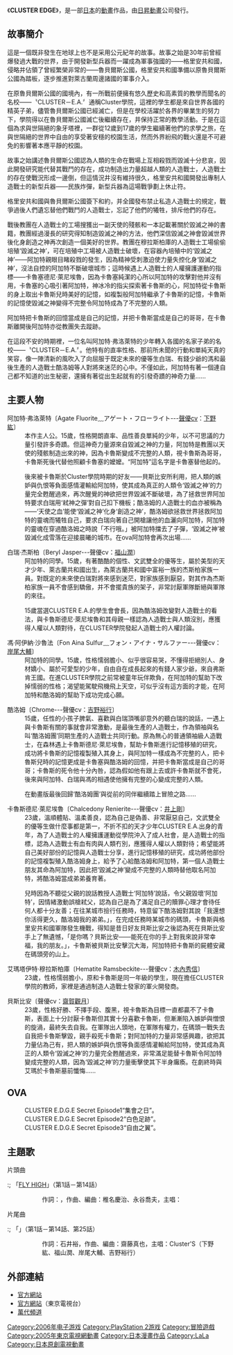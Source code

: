 {{tone|time=2011-01-31T02:39:20+00:00}}
{{Infobox animanga/Headerofja
|title= 克拉斯特邊境
|image= 
|size= 
|caption= 
|japanese= CLUSTER EDGE
|kana= クラスターエッジ
|genre= [[戰爭|戰爭]]、[[政治|政治]]
}}
{{Infobox animanga/TVAnime
|原作=[[矢立肇|矢立肇]]、[[池田成|池田成]]
|監督=池田成
|シリーズ構成=[[大野木寛|大野木寛]]（第14話 - 第25話）
|脚本=池田成、高橋哲子、大野木寛<br />[[野村祐一|野村祐一]]、[[浅川美也|浅川美也]]、岡部雅子<br />山田かおり
|キャラクターデザイン=菱沼義仁
|メカニックデザイン=[[山根公利|山根公利]]
|音楽=[[根岸貴幸|根岸貴幸]]
|アニメーション制作=[[日昇動畫|日昇動畫]]
|製作=日昇動畫、[[萬代影視|萬代影視]]
|放送局=參見[[#播放電視台|播放電視台]]
|放送開始=2005年10月4日
|放送終了=2006年3月28日
|話数=全25話
}}
{{Infobox animanga/OVA
|タイトル=CLUSTER EDGE Secret Episode
|発売日=2006年[[9月22日|9月22日]]
|話数=全3話（全1卷）
|その他=
}}
{{Infobox animanga/Radio
|タイトル= 嗚呼、クラスター学園!
|愛称= クラ学、アスター
|放送開始=2005年10月7日
|放送終了=2006年6月23日（8月11日）
|放送局= [[BEAT☆Net_Radio!|BEAT☆Net Radio!]]
|放送時間= 毎週金曜日
|放送回数= 全38回（本篇35回+公開錄畫3回）
|放送形式= [[ストリーミング|ストリーミング]]
|スタジオ=
|パーソナリティ= [[下野紘|下野紘]]、[[福山潤|福山潤]]、[[岸尾大輔|岸尾大輔]]、[[吉野裕行|吉野裕行]]
|構成作家= 渡邊純也
|ディレクター= [[小林順|小林順]]
|プロデューサー= 小林潤香
|ミキサー=
|その他のスタッフ=
|提供=
|その他=
|インターネット= 1
}}
{{Infobox animanga/Footerofja}}

《'''CLUSTER EDGE'''》，是一部[[日本|日本]]的[[動畫|動畫]]作品，由[[日昇動畫|日昇動畫]]公司發行。

== 故事簡介 ==
這是一個既非發生在地球上也不是采用公元紀年的故事。故事之始是30年前曾經爆發過大戰的世界，由于開發新型兵器而一躍成為軍事強國的——格里安共和國，侵略并佔領了曾經繁榮非常的——魯貝爾斯公國，格里安共和國準備以原魯貝爾斯公國為踏板，逐步推進對萊古蘭周邊諸國的軍事介入。

在原魯貝爾斯公國的國境內，有一所戰前便擁有悠久歷史和高素質的教學而聞名的名校——〝CLUSTER－E.A.〞通稱Cluster學院，這裡的學生都是來自世界各國的精英子弟，儘管魯貝爾斯公國已經滅亡，但是在學校活躍於各界的畢業生的努力下，學院得以在魯貝爾斯公國滅亡後繼續存在，井保持正常的教學活動。于是在這個為求與世隔絕的象牙塔裡，一群從12歲到17歲的學生繼續著他們的求學之旅，在與世隔絕的世界中自由的享受著安穩的校園生活，然而外界紛飛的戰火還是不可避免的影響著本應平靜的校園。

故事之始講述魯貝爾斯公國認為人類的生命在戰場上互相殺戮而毀滅十分悲哀，因此開發研究能代替其戰鬥的存在，成功制造出力量超越人類的人造戰士，人造戰士的存在使戰況形成一邊倒，但這情況井沒有維持很久，格里安共和國開發出專制人造戰士的新型兵器——民族炸彈，新型兵器為這場戰爭劃上休止符。

格里安共和國與魯貝爾斯公國簽下和約，并全國發布禁止私造人造戰士的規定，戰爭過後人們遺忘替他們戰鬥的人造戰士，忘記了他們的犧牲，排斥他們的存在。

戰後教團在人造戰士的工場搜獲出一副天使的殘骸和一本記載著關於毀滅之神的書籍，教團經過漫長的研究得知制造毀滅之神的方法，他們深信毀滅之神會毀滅世界後化身創造之神再次創造一個美好的世界。教團在穆拉斯柏庫的人造戰士工場偷偷培殖‘毀滅之神’，可在培殖中工場被人造戰士破壞，在容器內培殖中的‘毀滅之神’——阿加特親眼目睹殺戮的發生，因為精神受刺激迫使力量失控化身‘毀滅之神’，沒法自控的阿加特不斷破壞城市；這時候遇上人造戰士的人權擁護運動的指標——卡魯塞德尼·萊尼埃魯，因為卡魯塞純潔的心所以阿加特的攻擊對他并沒有用，卡魯塞的心吸引著阿加特，神冰冷的指尖探索著卡魯斯的心，阿加特從卡魯斯的身上取出卡魯斯兒時美好的記憶，如複製般阿加特繼承了卡魯斯的記憶，卡魯斯的記憶使毀滅之神變得不完整令阿加特成為了不完整的人類。

阿加特把卡魯斯的回憶當成是自己的記憶，并把卡魯斯當成是自己的哥哥，在卡魯斯離開後阿加特亦從教團失去蹤跡。

在這段不安的時期裡，一位名叫阿加特·弗洛萊特的少年轉入各國的名家子弟的名校——〝CLUSTER－E.A.〞。他特有的直率性格、那前所未聞的行動和單純天真的笑容，像一陣清新的風吹入了向屈服于既定未來的優等生白瑞、有錢少爺的溤和最後生產的人造戰士酷洛姆等人對將來迷茫的心中。不僅如此，阿加特有著一個連自己都不知道的出生秘密，還擁有著從出生起就有的引發奇蹟的神奇力量……

== 主要人物 ==
;阿加特·弗洛萊特〔Agate Fluorite﹏アゲート・フローライト---[[聲優|聲優]]cv：[[下野紘|下野紘]]〕
:本作主人公。15歲，性格開朗直率、品性善良單純的少年，以不可思議的力量引發許多奇蹟。但這神奇力量源來自毀滅之神的力量，阿加特是教團以天使的殘骸制造出來的神，因為卡魯斯變成不完整的人類，視卡魯斯為哥哥，卡魯斯死後代替他照顧卡魯塞的嬤嬤。“阿加特”這名字是卡魯塞替他起的。

:後來被卡魯斯於Cluster學院時期的好友——貝斯比安所利用，把人類的嫉妒與仇恨等負面感情灌輸給阿加特，使其成為真正的人類令‘毀滅之神’的力量完全甦醒過來，再次醒覺的神欲把世界毀滅不斷破壞，為了拯救世界阿加特要求白瑞用‘弒神之彈’對自己扣下機板；酷洛姆的人造戰士的血亦被稱為——‘天使之血’能使‘毀滅之神’化身‘創造之神’，酷洛姆欲拯救世界拯救阿加特的靈魂而犧牲自己，要求白瑞向著自己開槍讓他的血灑向阿加特，阿加特的靈魂在穿過酷洛姆之時說「不行哦。」被阿加特擋去了子彈，‘毀滅之神’被毀滅化成雪落在迎接晨曦的城市。在ova阿加特會再次出場……

;白瑞·杰斯柏〔Beryl Jasper---聲優cv：[[福山潤|福山潤]]〕
:阿加特的同學。15歲，有著酷酷的個性、文武雙全的優等生，屬於美型的天才少年、萊古蘭共和國出生，為萊古蘭共和國中富裕一族的杰斯柏家族一員。對既定的未來使白瑞對將來感到迷茫，對家族感到厭惡，對其作為杰斯柏家族一員不會感到驕傲，并不會擺貴族的架子，非常討厭軍隊斷絕與軍隊的來往。

:15歲當選CLUSTER E.A.的學生會會長，因為酷洛姆改變對人造戰士的看法，與卡魯斯德尼·萊尼埃魯和其母親一樣認為人造戰士與人類沒別，應獲得人權以人類對待，在CLUSTER學院發起人造戰士的人權討論。

;馮·阿伊納·沙魯法〔Fon Aina Sulfur﹏フォン・アイナ・サルファー---聲優cv：[[岸尾大輔|岸尾大輔]]〕
:阿加特的同學。15歲，性格懦弱膽小、似乎很容易哭，不懂得拒絕別人、身材嬌小、屬於可愛型的少年，自由自在成長起來的有錢人家少爺，來自弗斯肯王國。在進CLUSTER學院之前常被童年玩伴欺負，在阿加特的幫助下改掉懦弱的性格；渴望能駕駛飛機飛上天空，可似乎沒有這方面的才能，在阿加特和酷洛姆的幫助下成功完成心願。

;酷洛姆〔Chrome---聲優cv：[[吉野裕行|吉野裕行]]〕
:15歲，任性的小孩子脾氣、喜歡與白瑞頂嘴卻意外的聽白瑞的說話，一遇上與卡魯斯有關的事就會非常激動，是最後生產的人造戰士，作為領袖與名叫‘酷洛姆團’同期生產的人造戰士共同行動。原為無心的普通領袖級人造戰士，在森林遇上卡魯斯德尼·萊尼埃魯，幫助卡魯斯進行記憶移殖的研究，成功將卡魯斯的記憶複製殖入其身上，與阿加特一樣成為不完整的人，把卡魯斯兒時的記憶更成是卡魯塞與酷洛姆的回憶，并把卡魯斯當成是自己的哥哥；卡魯斯的死令他十分內咎，認為假如他有跟上去或許卡魯斯就不會死，後來與阿加特、白瑞與馮的相遇使他擁有完整的心變成完整的人類。

:在動畫版最後回歸‘酷洛姆團’與從前的同伴繼續踏上冒險之路……

;卡魯斯德尼·萊尼埃魯〔Chalcedony Renierite---聲優cv：[[井上剛|井上剛]]〕
:23歲，溫順體貼、溫柔善良，認為自己是偽善、非常厭惡自己，文武雙全的優等生做什麼事都是第一，不折不扣的天才少年CLUSTER E.A.出身的青年，為了人造戰士的人權擁護運動從學院沖入了成人社會，是人造戰士的指標，認為人造戰士有血有肉與人類冇別，應獲得人權以人類對待；希望能將自己美好部份的記憶與人造戰士分享，進行記憶移殖的研究，成功將他部份的記憶複製殖入酷洛姆身上，給予了心給酷洛姆和阿加特，第一個人造戰士朋友其命為阿加特，因此把‘毀滅之神’變成不完整的人類時替他取名阿加特，將酷洛姆當成弟弟養育著。

:兒時因為不聽從父親的說話教授人造戰士‘阿加特’說話，令父親毀壞‘阿加特’，因情緒激動誤槍弒父，認為自己是為了滿足自己的贖罪心理才會待任何人都十分友善；在往某城市撿行任務時，特意留下酷洛姆對其說「我還想你活得更久，酷洛姆我的弟弟。」，在完成任務時某城市的碼頭，卡魯斯與格里安共和國軍隊發生機戰，得知是昔日好友貝斯比安之後認為死在貝斯比安手上了無遺憾，「是你嗎？貝斯比安——能死在你的手上對我來說非常幸福，我的朋友。」，卡魯斯被貝斯比安擊沉大海，阿加特把卡魯斯的屍體安藏在碼頭旁的山上。

;艾瑪塔伊特·穆拉斯柏庫〔Hematite Ramsbeckite---聲優cv：[[木內秀信|木內秀信]]〕
:23歲，性格懦弱膽小，原和卡魯斯是同一年級的學生，現在擔任CLUSTER學院的教師，家裡是通過制造人造戰士發家的軍火開發商。

;貝斯比安〔聲優cv：[[齋賀觀月|齋賀觀月]]〕
:23歲，性格好勝、不擇手段、腹黑，視卡魯斯為目標一直都贏不了卡魯斯，表面上十分討厭卡魯斯但其實十分喜歡卡魯斯，但漸漸陷入嫉妒與憎恨的旋渦，最終失去自我。在軍隊出人頭地，在軍隊有權力，在碼頭一戰失去自我把卡魯斯擊毀，親手殺死卡魯斯；對阿加特的力量非常感興趣，欲把其力量佔為己有，把人類的嫉妒與仇恨等負面感情灌輸給阿加特，使其成為真正的人類令‘毀滅之神’的力量完全甦醒過來，非常滿足能替卡魯斯令阿加特變成完整的人類，因為‘毀滅之神’的力量衝擊使其下半身癱瘓。在劇終時與艾瑪於卡魯斯墓前懺悔……

== OVA ==
: CLUSTER E.D.G.E Secret Episode1“集會之日”。
: CLUSTER E.D.G.E Secret Episode2“白色足跡”。
: CLUSTER E.D.G.E Secret Episode3“自由之翼”。

== 主題歌 ==
; 片頭曲
:; 「[[FLY_HIGH_(SURFACE單曲)|FLY HIGH]]」（第1話－第14話）
:: 作詞：{{link-ja|椎名慶治|椎名慶治}}，作曲、編曲：椎名慶治、永谷喬夫，主唱：{{link-ja|SURFACE|SURFACE}}
:; 「{{lang|ja|僕たちの奇蹟}}」（第15話－第24話、Secret Episode）
:: 作詞：小間浩子，作曲：{{link-ja|DAITA|DAITA}}，編曲：齋藤真也，主唱：{{link-ja|Cluster'S|Cluster'S}}（[[下野紘|下野紘]]、[[福山潤|福山潤]]、[[岸尾大輔|岸尾大輔]]、[[吉野裕行|吉野裕行]]）
; 片尾曲
:; 「{{lang|ja|君という名の光}}」（第1話－第14話、第25話）
:: 作詞：石井裕，作曲、編曲：齋藤真也，主唱：Cluster'S（下野紘、福山潤、岸尾大輔、吉野裕行）
:; 「{{lang|ja|[[心中的花蕾|ココロのつぼみ]]}}」（第15話 - 第24話、Secret Episode）
:: 作詞：椎名慶治，作曲、編曲：椎名慶治、永谷喬夫，主唱：SURFACE

== 外部連結 ==
* [http://www.cluster-edge.net/ 官方網站]{{Wayback|url=http://www.cluster-edge.net/ |date=20170928101816 }} {{ja icon}}
* [http://www.tv-tokyo.co.jp/anime/cluster-edge 官方網站]{{Wayback|url=http://www.tv-tokyo.co.jp/anime/cluster-edge |date=20171126163712 }}（東京電視台） {{ja icon}}
* [http://www.b-ch.com/ttl/index.php?ttl_c=447 萬代頻道]{{Wayback|url=http://www.b-ch.com/ttl/index.php?ttl_c=447 |date=20171109082204 }} {{ja icon}}

{{東京電視台星期二深夜動畫}}
[[Category:2006年电子游戏|Category:2006年电子游戏]]
[[Category:PlayStation_2游戏|Category:PlayStation 2游戏]]
[[Category:冒險遊戲|Category:冒險遊戲]]
[[Category:2005年東京電視網動畫|Category:2005年東京電視網動畫]]
[[Category:日本漫畫作品|Category:日本漫畫作品]]
[[Category:LaLa|Category:LaLa]]
[[Category:日本原創電視動畫|Category:日本原創電視動畫]]
